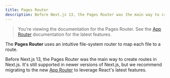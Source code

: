 ```yaml
---
title: Pages Router
description: Before Next.js 13, the Pages Router was the main way to create routes in Next.js with an intuitive file-system router.
---
```


> You're viewing the documentation for the Pages Router. See the [App Router](/docs/app) documentation for the latest features.

The **Pages Router** uses an intuitive file-system router to map each file to a route.

Before Next.js 13, the Pages Router was the main way to create routes in Next.js. It's still supported in newer versions of Next.js, but we recommend migrating to the new [App Router](/docs/app) to leverage React's latest features.
